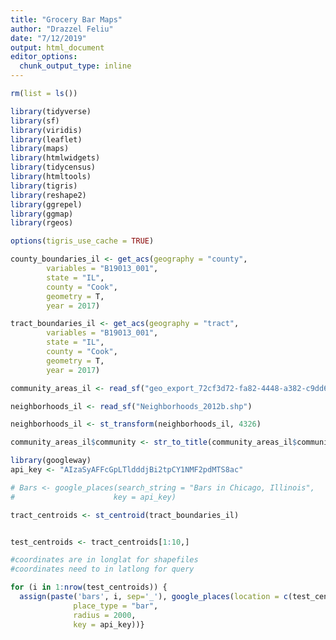 ```yaml
---
title: "Grocery Bar Maps"
author: "Drazzel Feliu"
date: "7/12/2019"
output: html_document
editor_options: 
  chunk_output_type: inline
---
```


```r
rm(list = ls())

library(tidyverse)
library(sf)
library(viridis)
library(leaflet)
library(maps)
library(htmlwidgets)
library(tidycensus)
library(htmltools)
library(tigris)
library(reshape2)
library(ggrepel)
library(ggmap)
library(rgeos)

options(tigris_use_cache = TRUE)
```

```r
county_boundaries_il <- get_acs(geography = "county",
        variables = "B19013_001",
        state = "IL",
        county = "Cook",
        geometry = T,
        year = 2017)

tract_boundaries_il <- get_acs(geography = "tract",
        variables = "B19013_001",
        state = "IL",
        county = "Cook",
        geometry = T,
        year = 2017)

community_areas_il <- read_sf("geo_export_72cf3d72-fa82-4448-a382-c9dd6dcb4fd2.shp")

neighborhoods_il <- read_sf("Neighborhoods_2012b.shp")

neighborhoods_il <- st_transform(neighborhoods_il, 4326)

community_areas_il$community <- str_to_title(community_areas_il$community)
```

```r
library(googleway)
api_key <- "AIzaSyAFFcGpLTldddjBi2tpCY1NMF2pdMTS8ac"
```

```r
# Bars <- google_places(search_string = "Bars in Chicago, Illinois",
#                      key = api_key)

tract_centroids <- st_centroid(tract_boundaries_il)


test_centroids <- tract_centroids[1:10,]

#coordinates are in longlat for shapefiles
#coordinates need to in latlong for query

for (i in 1:nrow(test_centroids)) {
  assign(paste('bars', i, sep='_'), google_places(location = c(test_centroids$geometry[[i]][2],test_centroids$geometry[[i]][1]),
              place_type = "bar",
              radius = 2000,
              key = api_key))}
```

